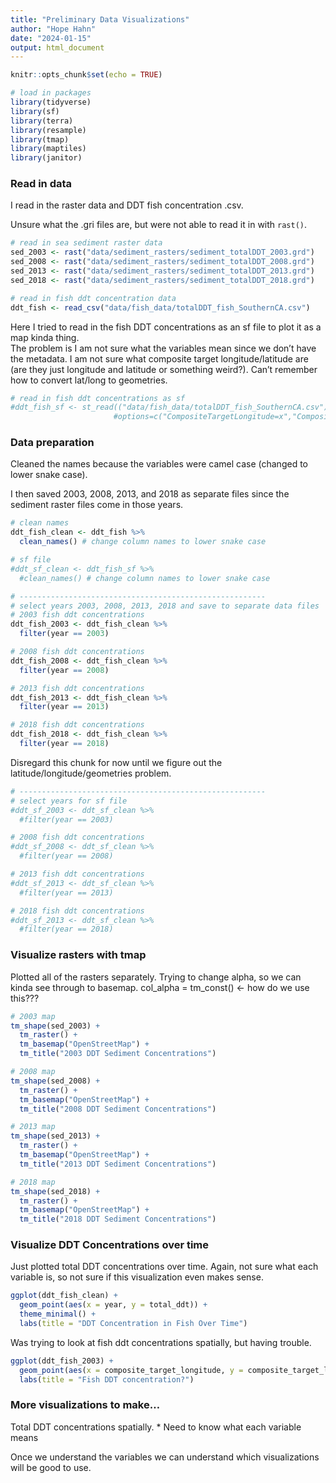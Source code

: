 ```yaml
---
title: "Preliminary Data Visualizations"
author: "Hope Hahn"
date: "2024-01-15"
output: html_document
---
```


```r
knitr::opts_chunk$set(echo = TRUE)
```

```r
# load in packages
library(tidyverse)
library(sf)
library(terra)
library(resample)
library(tmap)
library(maptiles)
library(janitor)
```

### Read in data

I read in the raster data and DDT fish concentration .csv.

Unsure what the .gri files are, but were not able to read it in with `rast()`.

```r
# read in sea sediment raster data
sed_2003 <- rast("data/sediment_rasters/sediment_totalDDT_2003.grd")
sed_2008 <- rast("data/sediment_rasters/sediment_totalDDT_2008.grd")
sed_2013 <- rast("data/sediment_rasters/sediment_totalDDT_2013.grd")
sed_2018 <- rast("data/sediment_rasters/sediment_totalDDT_2018.grd")

# read in fish ddt concentration data
ddt_fish <- read_csv("data/fish_data/totalDDT_fish_SouthernCA.csv")
```

Here I tried to read in the fish DDT concentrations as an sf file to plot it as a map kinda thing.\
The problem is I am not sure what the variables mean since we don't have the metadata. I am not sure what composite target longitude/latitude are (are they just longitude and latitude or something weird?). Can't remember how to convert lat/long to geometries.

```r
# read in fish ddt concentrations as sf
#ddt_fish_sf <- st_read(("data/fish_data/totalDDT_fish_SouthernCA.csv"),
                       #options=c("CompositeTargetLongitude=x","CompositeTargetLatitude=y")
```

### Data preparation

Cleaned the names because the variables were camel case (changed to lower snake case).

I then saved 2003, 2008, 2013, and 2018 as separate files since the sediment raster files come in those years.

```r
# clean names
ddt_fish_clean <- ddt_fish %>% 
  clean_names() # change column names to lower snake case

# sf file
#ddt_sf_clean <- ddt_fish_sf %>% 
  #clean_names() # change column names to lower snake case

# -------------------------------------------------------
# select years 2003, 2008, 2013, 2018 and save to separate data files
# 2003 fish ddt concentrations
ddt_fish_2003 <- ddt_fish_clean %>% 
  filter(year == 2003)

# 2008 fish ddt concentrations
ddt_fish_2008 <- ddt_fish_clean %>% 
  filter(year == 2008)

# 2013 fish ddt concentrations
ddt_fish_2013 <- ddt_fish_clean %>% 
  filter(year == 2013)

# 2018 fish ddt concentrations
ddt_fish_2018 <- ddt_fish_clean %>% 
  filter(year == 2018)
```

Disregard this chunk for now until we figure out the latitude/longitude/geometries problem.

```r
# -------------------------------------------------------
# select years for sf file 
#ddt_sf_2003 <- ddt_sf_clean %>% 
  #filter(year == 2003)

# 2008 fish ddt concentrations
#ddt_sf_2008 <- ddt_sf_clean %>% 
  #filter(year == 2008)

# 2013 fish ddt concentrations
#ddt_sf_2013 <- ddt_sf_clean %>% 
  #filter(year == 2013)

# 2018 fish ddt concentrations
#ddt_sf_2013 <- ddt_sf_clean %>% 
  #filter(year == 2018)
```

### Visualize rasters with tmap

Plotted all of the rasters separately. Trying to change alpha, so we can kinda see through to basemap. col_alpha = tm_const() \<- how do we use this???

```r
# 2003 map
tm_shape(sed_2003) +
  tm_raster() +
  tm_basemap("OpenStreetMap") +
  tm_title("2003 DDT Sediment Concentrations") 

# 2008 map
tm_shape(sed_2008) +
  tm_raster() +
  tm_basemap("OpenStreetMap") +
  tm_title("2008 DDT Sediment Concentrations") 

# 2013 map
tm_shape(sed_2013) +
  tm_raster() +
  tm_basemap("OpenStreetMap") +
  tm_title("2013 DDT Sediment Concentrations") 

# 2018 map
tm_shape(sed_2018) +
  tm_raster() +
  tm_basemap("OpenStreetMap") +
  tm_title("2018 DDT Sediment Concentrations") 
```

### Visualize DDT Concentrations over time

Just plotted total DDT concentrations over time. Again, not sure what each variable is, so not sure if this visualization even makes sense.

```r
ggplot(ddt_fish_clean) +
  geom_point(aes(x = year, y = total_ddt)) +
  theme_minimal() +
  labs(title = "DDT Concentration in Fish Over Time") 
```

Was trying to look at fish ddt concentrations spatially, but having trouble.

```r
ggplot(ddt_fish_2003) +
  geom_point(aes(x = composite_target_longitude, y = composite_target_latitude, color = total_ddt)) + theme_minimal() +
  labs(title = "Fish DDT concentration?")
```

### More visualizations to make...

Total DDT concentrations spatially. \* Need to know what each variable means

Once we understand the variables we can understand which visualizations will be good to use.
